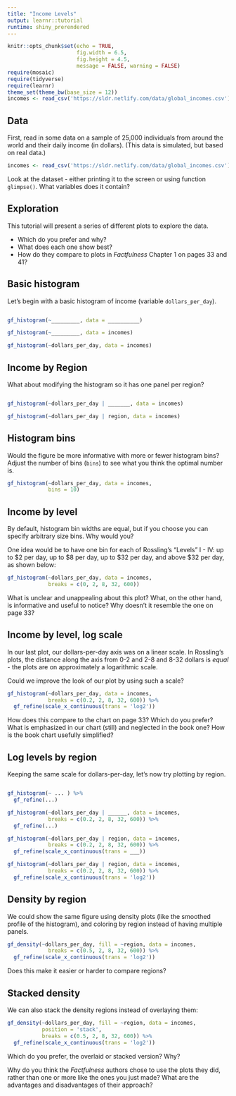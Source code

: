 ---
title: "Income Levels"
output: learnr::tutorial
runtime: shiny_prerendered
---
```{r setup, include=FALSE}
knitr::opts_chunk$set(echo = TRUE,
                      fig.width = 6.5,
                      fig.height = 4.5,
                      message = FALSE, warning = FALSE)
require(mosaic)
require(tidyverse)
require(learnr)
theme_set(theme_bw(base_size = 12))
incomes <- read_csv('https://sldr.netlify.com/data/global_incomes.csv')
```

## Data
First, read in some data on a sample of 25,000 individuals from around the world and their daily income (in dollars). (This data is simulated, but based on real data.)

```{r data-in, exercise = TRUE}
incomes <- read_csv('https://sldr.netlify.com/data/global_incomes.csv')
```

Look at the dataset - either printing it to the screen or using function `glimpse()`. What variables does it contain?

## Exploration
This tutorial will present a series of different plots to explore the data. 

- Which do you prefer and why? 
- What does each one show best? 
- How do they compare to plots in *Factfulness* Chapter 1 on pages 33 and 41?

## Basic histogram
Let's begin with a basic histogram of income (variable `dollars_per_day`).

```{r income-hist, exercise = TRUE}

```

```{r income-hist-hint-1}
gf_histogram(~_________, data = __________)
```

```{r income-hist-hint-2}
gf_histogram(~_________, data = incomes)
```

```{r income-hist-hint-3}
gf_histogram(~dollars_per_day, data = incomes)
```

## Income by Region
What about modifying the histogram so it has one panel per region?

```{r, income-by-region, exercise = TRUE}

```

```{r income-by-region-hint-1}
gf_histogram(~dollars_per_day | _______, data = incomes)
```

```{r income-by-region-hint-2}
gf_histogram(~dollars_per_day | region, data = incomes)
```

## Histogram bins
Would the figure be more informative with more or fewer histogram bins?  Adjust the number of bins (`bins`) to see what you think the optimal number is.

```{r hist-bins, exercise = TRUE}
gf_histogram(~dollars_per_day, data = incomes,
             bins = 10)
```

## Income by level
By default, histogram bin widths are equal, but if you choose you can specify arbitrary size bins. Why would you?

One idea would be to have one bin for each of Rossling's "Levels" I - IV: up to \$2 per day, up to \$8 per day, up to \$32 per day, and above \$32 per day, as shown below: 

```{r, level-bins, exercise = TRUE}
gf_histogram(~dollars_per_day, data = incomes,
             breaks = c(0, 2, 8, 32, 600))
```

What is unclear and unappealing about this plot? What, on the other hand, is informative and useful to notice? Why doesn't it resemble the one on page 33? 

## Income by level, log scale
In our last plot, our dollars-per-day axis was on a linear scale. In Rossling's plots, the distance along the axis from 0-2 and 2-8 and 8-32 dollars is *equal* - the plots are on approximately a logarithmic scale.

Could we improve the look of our plot by using such a scale?

```{r, levels-log, exercise = TRUE}
gf_histogram(~dollars_per_day, data = incomes,
             breaks = c(0.2, 2, 8, 32, 600)) %>%
  gf_refine(scale_x_continuous(trans = 'log2'))
```

How does this compare to the chart on page 33? Which do you prefer?  What is emphasized in our chart (still) and neglected in the book one?  How is the book chart usefully simplified?

## Log levels by region
Keeping the same scale for dollars-per-day, let's now try plotting by region.

```{r log-level-by-region, exercise = TRUE}

```

```{r log-level-by-region-hint-1}
gf_histogram(~ ... ) %>%
  gf_refine(...)
```

```{r log-level-by-region-hint-2}
gf_histogram(~dollars_per_day | ______, data = incomes,
             breaks = c(0.2, 2, 8, 32, 600)) %>%
  gf_refine(...)
```

```{r log-level-by-region-hint-3}
gf_histogram(~dollars_per_day | region, data = incomes,
             breaks = c(0.2, 2, 8, 32, 600)) %>%
  gf_refine(scale_x_continuous(trans = ___))
```

```{r log-level-by-region-hint-4}
gf_histogram(~dollars_per_day | region, data = incomes,
             breaks = c(0.2, 2, 8, 32, 600)) %>%
  gf_refine(scale_x_continuous(trans = 'log2'))
```

## Density by region
We could show the same figure using density plots (like the smoothed profile of the histogram), and coloring by region instead of having multiple panels.

```{r, density-by-region, exercise = TRUE}
gf_density(~dollars_per_day, fill = ~region, data = incomes,
             breaks = c(0.5, 2, 8, 32, 600)) %>%
  gf_refine(scale_x_continuous(trans = 'log2'))
```

Does this make it easier or harder to compare regions?

## Stacked density
We can also stack the density regions instead of overlaying them:

```{r dens-stack, exercise = TRUE}
gf_density(~dollars_per_day, fill = ~region, data = incomes,
           position = 'stack',
           breaks = c(0.5, 2, 8, 32, 600)) %>%
  gf_refine(scale_x_continuous(trans = 'log2'))
```

Which do you prefer, the overlaid or stacked version? Why?

Why do you think the *Factfulness* authors chose to use the plots they did, rather than one or more like the ones you just made? What are the advantages and disadvantages of their approach? 
